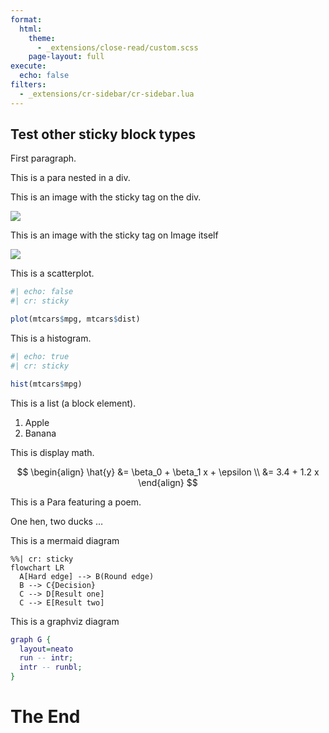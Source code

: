 ```yaml
---
format:
  html:
    theme:
      - _extensions/close-read/custom.scss
    page-layout: full
execute: 
  echo: false
filters:
  - _extensions/cr-sidebar/cr-sidebar.lua
---
```


:::{.cr-sidebar}

# Test other sticky block types

First paragraph.

::: {}
This is a para nested in a div.
:::

This is an image with the sticky tag on the div.

:::{.cr-sticky}
![](pink-desktop.png)
:::

This is an image with the sticky tag on Image itself

![](blue-desktop.png){.cr-sticky}

This is a scatterplot.

```r
#| echo: false
#| cr: sticky

plot(mtcars$mpg, mtcars$dist)
```

This is a histogram.

```r
#| echo: true
#| cr: sticky

hist(mtcars$mpg)
```

This is a list (a block element).

:::{.cr-sticky}
1. Apple
2. Banana
:::

This is display math.

::: {.cr-sticky}

$$
\begin{align}
\hat{y} &= \beta_0 + \beta_1 x + \epsilon \\
&= 3.4 + 1.2 x
\end{align}
$$

:::

This is a Para featuring a poem.

::: {.cr-sticky}
One hen, two ducks ...
:::

This is a mermaid diagram

```mermaid
%%| cr: sticky
flowchart LR
  A[Hard edge] --> B(Round edge)
  B --> C{Decision}
  C --> D[Result one]
  C --> E[Result two]
```

:::

This is a graphviz diagram

```dot
graph G {
  layout=neato
  run -- intr;
  intr -- runbl;
}
```

# The End